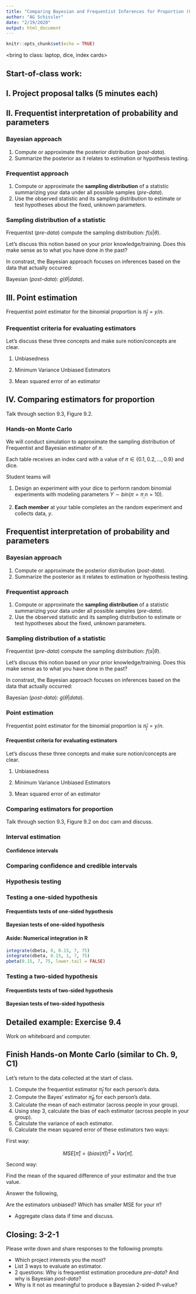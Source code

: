 ```yaml
---
title: "Comparing Bayesian and Frequentist Inferences for Proportion (Ch.9)"
author: "AG Schissler"
date: "2/19/2020"
output: html_document
---
```


```r
knitr::opts_chunk$set(echo = TRUE)
```

<bring to class: laptop, dice, index cards>

## Start-of-class work:

## I. Project proposal talks (5 minutes each)



## II. Frequentist interpretation of probability and parameters

### Bayesian approach
1) Compute or approximate the posterior distribution (*post-data*).
2) Summarize the posterior as it relates to estimation or hypothesis testing.

### Frequentist approach
1) Compute or approximate the **sampling distribution** of a statistic summarizing your data under all possible samples (*pre-data*).
2) Use the observed statistic and its sampling distribution to estimate or test hypotheses about the fixed, unknown parameters.

### Sampling distribution of a statistic

Frequentist (*pre-data*) compute the sampling distribution: $f(s | \theta)$.

Let's discuss this notion based on your prior knowledge/training. Does this make sense as to what you have done in the past?

In constrast, the Bayesian approach focuses on inferences based on the data that actually occurred:

Bayesian (*post-data*): $g(\theta | data)$.

## III. Point estimation

Frequentist point estimator for the binomial proportion is $\hat{\pi}_f= y / n$.

### Frequentist criteria for evaluating estimators

Let's discuss these three concepts and make sure notion/concepts are clear.

1. Unbiasedness

2. Minimum Variance Unbiased Estimators

3. Mean squared error of an estimator

## IV. Comparing estimators for proportion

Talk through section 9.3, Figure 9.2.

### Hands-on Monte Carlo 

We will conduct simulation to approximate the sampling distribution of Frequentist and Bayesian estimator of $\pi$.

Each table receives an index card with a value of $\pi \in \{0.1, 0.2, \ldots, 0.9\}$ and dice.

Student teams will

1. Design an experiment with your dice to perform random binomial experiments with modeling parameters $Y \sim bin(\pi = \pi_, n = 10)$.

2. **Each member** at your table completes an the random experiment and collects data, $y$.

## Frequentist interpretation of probability and parameters

### Bayesian approach
1) Compute or approximate the posterior distribution (*post-data*).
2) Summarize the posterior as it relates to estimation or hypothesis testing.

### Frequentist approach
1) Compute or approximate the **sampling distribution** of a statistic summarizing your data under all possible samples (*pre-data*).
2) Use the observed statistic and its sampling distribution to estimate or test hypotheses about the fixed, unknown parameters.

### Sampling distribution of a statistic

Frequentist (*pre-data*) compute the sampling distribution: $f(s | \theta)$.

Let's discuss this notion based on your prior knowledge/training. Does this make sense as to what you have done in the past?

In constrast, the Bayesian approach focuses on inferences based on the data that actually occurred:

Bayesian (*post-data*): $g(\theta | data)$.

### Point estimation

Frequentist point estimator for the binomial proportion is $\hat{\pi}_f= y / n$.

#### Frequentist criteria for evaluating estimators

Let's discuss these three concepts and make sure notion/concepts are clear.

1. Unbiasedness

2. Minimum Variance Unbiased Estimators

3. Mean squared error of an estimator

### Comparing estimators for proportion

Talk through section 9.3, Figure 9.2 on doc cam and discuss.

### Interval estimation

#### Confidence intervals

### Comparing confidence and credible intervals

### Hypothesis testing 

### Testing a one-sided hypothesis

#### Frequentists tests of one-sided hypothesis

#### Bayesian tests of one-sided hypothesis

#### Aside: Numerical integration in R

```r
integrate(dbeta, 0, 0.15, 7, 75)
integrate(dbeta, 0.15, 1, 7, 75)
pbeta(0.15, 7, 75, lower.tail = FALSE)
```

### Testing a two-sided hypothesis

#### Frequentists tests of two-sided hypothesis

#### Bayesian tests of two-sided hypothesis

## Detailed example: Exercise 9.4

Work on whiteboard and computer.

## Finish Hands-on Monte Carlo (similar to Ch. 9, C1)

Let's return to the data collected at the start of class.

1. Compute the frequentist estimator $\hat{\pi}_f$ for each person's data.
2. Compute the Bayes' estimator $\hat{\pi}_B$ for each person's data.
3. Calculate the mean of each estimator (across people in your group).
4. Using step 3, calculate the bias of each estimator (across people in your group).
5. Calculate the variance of each estimator.
6. Calculate the mean squared error of these estimators two ways:

First way:  

$$
MSE[\hat{\pi}] = (bias(\hat{\pi}))^2 + Var[\hat{\pi}].
$$

Second way:  

Find the mean of the squared difference of your estimator and the true value.

Answer the following,

Are the estimators unbiased?
Which has smaller MSE for your $\pi$?

- Aggregate class data if time and discuss.

## Closing: 3-2-1

Please write down and share responses to the following prompts:

- Which project interests you the most?
- List 3 ways to evaluate an estimator.
- 2 questions: Why is frequentist estimation procedure *pre-data*? And why is Bayesian *post-data*?
- Why is it not as meaningful to produce a Bayesian 2-sided P-value?

